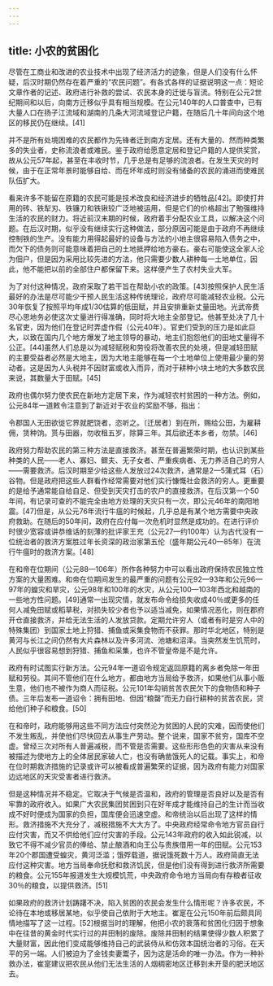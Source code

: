 ```yaml
---
---
---
```

title: 小农的贫困化
---



尽管在工商业和改进的农业技术中出现了经济活力的迹象，但是人们没有什么怀疑，后汉时期仍然存在着严重的“农民问题”。有各式各样的证据说明这一点：短论文章作者的记述、政府进行补救的尝试、农民本身的迁徙与盲流。特别在公元2世纪期间和以后，向南方迁移似乎具有相当规模。在公元140年的人口普查中，已有大量人口在扬子江流域和湖南的几条大河流域登记户籍，在随后几十年间向这个地区的移民仍在继续。[41]

并不是所有处境困难的农民都作为先锋者迁到南方定居。还有大量的、然而种类繁多的失业者，史称流浪者或难民。鉴于政府给愿意定居和登记户籍的人提供奖赏，故从公元57年起，甚至在丰收时节，几乎总是有足够的流浪者。在发生天灾的时候，由于在正常年景时能够自给、而在坏年成时则没有储备的农民的涌进而使难民队伍扩大。

看来许多不能留在原籍的农民可能是技术改良和经济进步的牺牲品[42]。即使打井用的砖、铁犁刃、铁镰刀和铁锹较广泛地被运用，但是它们的价格超出了勉强维持生活的农民的财力。将近前汉末期的时候，政府着手分配农业工具，以解决这个问题。在后汉时期，似乎没有继续实行这种做法，部分原因可能是由于政府不再继续控制铁的生产。没有能力用得起最好的设备与方法的小地主很容易陷入债务之中，而欠下的债务则可能意味着把自己的土地抵押给地方豪右。豪右可能使这全家人沦为佃户，但是因为采用比较先进的方法，他只需要少数人耕种每一土地单位，因此，他不能把以前的全部住户都保留下来。这样便产生了农村失业大军。

为了对付这种情况，政府采取了若干旨在帮助小农的政策。[43]按照保护人民生活最好的办法是尽可能少干预人民生活这种传统理论，政府尽可能减轻农业税。公元30年恢复了按照平均年成1/30估算的低田赋，并且安排重新丈量田地。光武帝费尽心思地务必使这次丈量进行得准确，同时将大地主全部登记。他甚至处决了几十名官吏，因为他们在登记时弄虚作假（公元40年）。官吏们受到的压力是如此巨大，以致在国内几个地方爆发了地主领导的暴动，地主们抱怨他们的田地丈量得不公正。[44]虽然人们总是以为减轻赋税和劳役将改善农民的处境，但是减轻田赋的主要受益者必然是大地主，因为大地主能够在每一个土地单位上使用最少量的劳动者。这是因为人头税并不因财富或收入而异，而对于耕种小块土地的大多数农民来说，其数量大于田赋。[45]

政府也偶尔努力使农民在新地方定居下来，作为减轻农村贫困的一种方法。例如，公元84年一道敕令注意到了新近对于农业的奖励不够，指出：

令郡国人无田欲徙它界就肥饶者，恣听之。〔迁居者〕到在所，赐给公田，为雇耕佣，赁种饷。贳与田器，勿收租五岁，除算三年。其后欲还本乡者，勿禁。[46]



政府努力帮助农民的第三种方法是直接救济。甚至在普遍繁荣时期，也认识到某些种类的人民——老人、寡妇、鳏夫、无子女者、严重疾病者、无力养活自己的穷人——需要救济。后汉时期至少给这些人发放过24次救济，通常是2—5蒲式耳（石）谷物。但是政府把这些人群看作经常需要对他们实行慷慨社会救济的穷人。更重要的是给予通常能自给自足、但受到天灾打击的农户的直接救济。在后汉第一个50年间，有记录可查的不能完全由地方处理的天灾只有一次，即公元46年的南阳地震。[47]但是，从公元76年流行牛瘟的时候起，几乎总是有某个地方需要中央政府救助。在随后的50年间，政府在应付每一次危机时显然是成功的。在进行评价时很少宽容或讲恭维话的刻薄的批评家王充（公元27—约100年）认为古代没有一位统治者的救济方案胜过年长资深的政治家第五伦（盛年期公元40—85年）在流行牛瘟时的救济方案。[48]

在和帝在位期间（公元88—106年）所作各种努力中可以看出政府保持农民独立性方案的大量困难。和帝在位期间发生的最严重的问题有公元92—93年和公元96—97年的蝗灾和旱灾，公元98年和100年的水灾，从公元100—103年西北和越南的一些地方性问题。[49]通常一出现灾情，就发布命令给损失收成40％或更多的任何人减免田赋或稻草税，对损失较少者也予以适当减免，如果情况恶化，则在郡府开仓直接救济，并给无法生活的人发放贷款。定期允许穷人（或者有时是穷人中的特殊集团）到国家土地上狩猎、捕鱼或采集食物而不获罪。那时华北地区，特别是黄河与长江之间仍然有大片森林以及许多河流、池塘和沼泽。当突然发生饥荒时，人民似乎很容易想到狩猎、捕鱼和采集，也许不管皇帝是不是允许。

政府有时试图实行新方法。公元94年一道诏令规定返回原籍的离乡者免除一年田赋和劳役。其间不管他们在什么地方，都由地方当局给予救济，如果他们从事小贩生意，他们也不被作为商人而征税。公元101年勾销贫苦农民欠下的食物债和种子债。三年后发布一道诏令：拥有田地、但因“粮罄”而无力自行耕种的贫苦农民，贷给他们种子和粮食。[50]

在和帝时，政府能够用这些不同方法应付突然沦为贫困的人民的灾难，因而使他们不发生叛乱，并使他们尽快回去从事生产劳动。整个说来，国家不贫穷，国库不空虚。曾经三次对所有人普遍减税，而不管是否需要。这些形形色色的灾害从来没有被描述为使地方上的全体居民家破人亡，也没有确凿饿死人的记载。事实上，和帝在位时期救济措施的记录或许可以被看成普遍繁荣的证据，因为政府有能力对国家边远地区的天灾受害者进行救济。

但是这种情况并不稳定。它取决于气候是否温和，政府的管理是否良好以及是否有牢靠的政府收入。如果广大农民集团贫困到只在好年成才能维持自己的生计而当收成不好时便成为国家的负担，国库便会迅速空虚。和帝统治以后出现了这样的情形。救济措施不大充分了，减税措施不大大方了。中央政府经常命令地方官员自行应付灾害，而又不供给他们应付灾害的手段。公元143年政府的收入如此锐减，以致它不得不减少官员的俸给、禁止酿酒和向王公与贵族借用一年的田赋。公元153年20个郡国遭受蝗灾，黄河泛滥；饿殍载道，据说饿死数十万人。政府简直无法应付这种灾害。地方当局奉命抚慰和救济饥民，但是他们没有得到进行救济所需要的粮食。公元155年报道发生大规模饥荒，中央政府命令地方当局向有存粮者征收30％的粮食，以提供救济。[51]

如果政府的救济计划踌躇不决，陷入贫困的农民会发生什么情形呢？许多农民，不论待在本地或移居某地，似乎使自己依附于大地主。崔寔在公元150年前后颇具同情地描写了这一过程。[52]根据当时的理解，他把小农的衰落和贫困化归因于想象中在往昔的黄金时代实行过的井田制的废除。废除井田制的结果使得少数人积累了大量财富，因此他们变成能够维持自己的武装侍从和仿效本国统治者的习俗。在天平的另一端。人们被迫为了金钱卖妻鬻子，因为这是活命的唯一办法。作为一种补救办法，崔寔建议把农民从他们无法生活的人烟稠密地区迁移到未开垦的肥沃地区去。